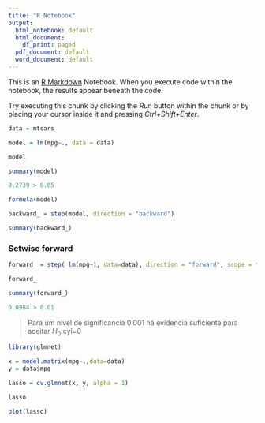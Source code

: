 ```yaml
---
title: "R Notebook"
output:
  html_notebook: default
  html_document:
    df_print: paged
  pdf_document: default
  word_document: default
---
```


This is an [R Markdown](http://rmarkdown.rstudio.com) Notebook. When you execute code within the notebook, the results appear beneath the code. 

Try executing this chunk by clicking the *Run* button within the chunk or by placing your cursor inside it and pressing *Ctrl+Shift+Enter*. 

```r
data = mtcars
```


```r
model = lm(mpg~., data = data)
```


```r
model
```
```r
summary(model)
```
```r
0.2739 > 0.05
```

```r
formula(model)
```


```r
backward_ = step(model, direction = "backward")
```


```r
summary(backward_)
```


### Setwise forward 

```r
forward_ = step( lm(mpg~1, data=data), direction = "forward", scope = formula(model) )
```

```r
forward_
```

```r
summary(forward_)
```

```r
0.0984 > 0.01
```

> Para um nivel de significancia 0.001 há evidencia suficiente para aceitar $H_0$:cyl=0

```r
library(glmnet)
```

```r
x = model.matrix(mpg~.,data=data)
y = data$mpg
```

```r
lasso = cv.glmnet(x, y, alpha = 1)
```

```r
lasso
```

```r
plot(lasso)
```

